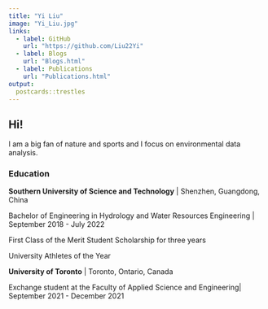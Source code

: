 ---
title: "Yi Liu"
image: "Yi_Liu.jpg"
links:
  - label: GitHub
    url: "https://github.com/Liu22Yi"
  - label: Blogs
    url: "Blogs.html"
  - label: Publications
    url: "Publications.html"
output:
  postcards::trestles
---
 
## Hi! {.tabset}

I am a big fan of nature and sports and I focus on environmental data analysis.

### Education 

**Southern University of Science and Technology** | Shenzhen, Guangdong, China

Bachelor of Engineering in Hydrology and Water Resources Engineering | September 2018 - July 2022

First Class of the Merit Student Scholarship for three years

University Athletes of the Year

**University of Toronto** | Toronto, Ontario, Canada

Exchange student at the Faculty of Applied Science and Engineering| September 2021 - December 2021

